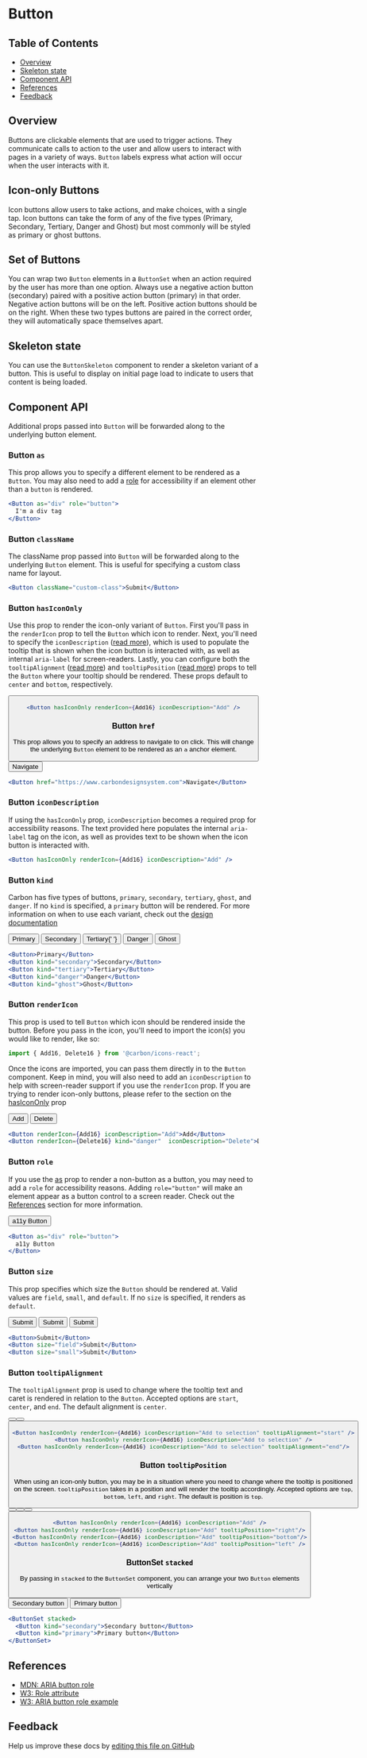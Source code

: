 
# Button

<!-- START doctoc generated TOC please keep comment here to allow auto update -->
<!-- DON'T EDIT THIS SECTION, INSTEAD RE-RUN doctoc TO UPDATE -->

## Table of Contents

- [Overview](#overview)
- [Skeleton state](#skeleton-state)
- [Component API](#component-api)
- [References](#references)
- [Feedback](#feedback)

<!-- END doctoc generated TOC please keep comment here to allow auto update -->

## Overview

Buttons are clickable elements that are used to trigger actions. They
communicate calls to action to the user and allow users to interact with pages
in a variety of ways. `Button` labels express what action will occur when the
user interacts with it.

<Preview>
  <Story id="button--default" />
  <Story id="button--secondary" />
  <Story id="button--tertiary" />
  <Story id="button--danger" />
  <Story id="button--ghost" />
</Preview>

## Icon-only Buttons

Icon buttons allow users to take actions, and make choices, with a single tap.
Icon buttons can take the form of any of the five types (Primary, Secondary,
Tertiary, Danger and Ghost) but most commonly will be styled as primary or ghost
buttons.

<Preview>
  <Story id="button--icon-button" />
</Preview>

## Set of Buttons

You can wrap two `Button` elements in a `ButtonSet` when an action required by
the user has more than one option. Always use a negative action button
(secondary) paired with a positive action button (primary) in that order.
Negative action buttons will be on the left. Positive action buttons should be
on the right. When these two types buttons are paired in the correct order, they
will automatically space themselves apart.

<Preview>
  <Story id="button--set-of-buttons" />
</Preview>

## Skeleton state

You can use the `ButtonSkeleton` component to render a skeleton variant of a
button. This is useful to display on initial page load to indicate to users that
content is being loaded.

<Preview>
  <Story id="button--skeleton" />
</Preview>

## Component API

<Props sort="asc" />

Additional props passed into `Button` will be forwarded along to the underlying
button element.

### Button `as`

This prop allows you to specify a different element to be rendered as a
`Button`. You may also need to add a [role](#button-role) for accessibility if
an element other than a `button` is rendered.

```jsx
<Button as="div" role="button">
  I'm a div tag
</Button>
```

### Button `className`

The className prop passed into `Button` will be forwarded along to the
underlying `Button` element. This is useful for specifying a custom class name
for layout.

```jsx
<Button className="custom-class">Submit</Button>
```

### Button `hasIconOnly`

Use this prop to render the icon-only variant of `Button`. First you'll pass in
the `renderIcon` prop to tell the `Button` which icon to render. Next, you'll
need to specify the `iconDescription` ([read more](#button-icondescription)),
which is used to populate the tooltip that is shown when the icon button is
interacted with, as well as internal `aria-label` for screen-readers. Lastly,
you can configure both the `tooltipAlignment`
([read more](#button-tooltipalignment)) and `tooltipPosition`
([read more](#button-tooltipposition)) props to tell the `Button` where your
tooltip should be rendered. These props default to `center` and `bottom`,
respectively.

<Button hasIconOnly renderIcon={Add16} iconDescription="Add" />

```jsx
<Button hasIconOnly renderIcon={Add16} iconDescription="Add" />
```

### Button `href`

This prop allows you to specify an address to navigate to on click. This will
change the underlying `Button` element to be rendered as an `a` anchor element.

<Button href="https://www.carbondesignsystem.com">Navigate</Button>

```jsx
<Button href="https://www.carbondesignsystem.com">Navigate</Button>
```

### Button `iconDescription`

If using the `hasIconOnly` prop, `iconDescription` becomes a required prop for
accessibility reasons. The text provided here populates the internal
`aria-label` tag on the icon, as well as provides text to be shown when the icon
button is interacted with.

```jsx
<Button hasIconOnly renderIcon={Add16} iconDescription="Add" />
```

### Button `kind`

Carbon has five types of buttons, `primary`, `secondary`, `tertiary`, `ghost`,
and `danger`. If no `kind` is specified, a `primary` button will be rendered.
For more information on when to use each variant, check out the
[design documentation](https://www.carbondesignsystem.com/components/button/usage#overview)

<Button>Primary</Button> <Button kind="secondary">Secondary</Button> <Button kind="tertiary">
  Tertiary{' '}
</Button> <Button kind="danger">Danger</Button> <Button kind="ghost">
  Ghost
</Button>

```jsx
<Button>Primary</Button>
<Button kind="secondary">Secondary</Button>
<Button kind="tertiary">Tertiary</Button>
<Button kind="danger">Danger</Button>
<Button kind="ghost">Ghost</Button>
```

### Button `renderIcon`

This prop is used to tell `Button` which icon should be rendered inside the
button. Before you pass in the icon, you'll need to import the icon(s) you would
like to render, like so:

```js
import { Add16, Delete16 } from '@carbon/icons-react';
```

Once the icons are imported, you can pass them directly in to the `Button`
component. Keep in mind, you will also need to add an `iconDescription` to help
with screen-reader support if you use the `renderIcon` prop. If you are trying
to render icon-only buttons, please refer to the section on the
[hasIconOnly](#button-hasicononly) prop

<Button renderIcon={Add16} iconDescription="Add">
  Add
</Button> <Button renderIcon={Delete16} kind="danger" iconDescription="Delete">
  Delete
</Button>

```jsx
<Button renderIcon={Add16} iconDescription="Add">Add</Button>
<Button renderIcon={Delete16} kind="danger"  iconDescription="Delete">Delete</Button>
```

### Button `role`

If you use the [as](#button-as) prop to render a non-button as a button, you may
need to add a `role` for accessibility reasons. Adding `role="button"` will make
an element appear as a button control to a screen reader. Check out the
[References](#references) section for more information.

<Button as="div" role="button">
  a11y Button
</Button>

```jsx
<Button as="div" role="button">
  a11y Button
</Button>
```

### Button `size`

This prop specifies which size the `Button` should be rendered at. Valid values
are `field`, `small`, and `default`. If no `size` is specified, it renders as
`default`.

<Button>Submit</Button> <Button size="field">Submit</Button> <Button size="small">
  Submit
</Button>

```jsx
<Button>Submit</Button>
<Button size="field">Submit</Button>
<Button size="small">Submit</Button>
```

### Button `tooltipAlignment`

The `tooltipAlignment` prop is used to change where the tooltip text and caret
is rendered in relation to the `Button`. Accepted options are `start`, `center`,
and `end`. The default alignment is `center`.

<Button
  hasIconOnly
  renderIcon={Add16}
  iconDescription="Add to selection"
  tooltipAlignment="start"
/> <Button hasIconOnly renderIcon={Add16} iconDescription="Add to selection" /> <Button
  hasIconOnly
  renderIcon={Add16}
  iconDescription="Add to selection"
  tooltipAlignment="end"
/>

```jsx
<Button hasIconOnly renderIcon={Add16} iconDescription="Add to selection" tooltipAlignment="start" />
<Button hasIconOnly renderIcon={Add16} iconDescription="Add to selection" />
<Button hasIconOnly renderIcon={Add16} iconDescription="Add to selection" tooltipAlignment="end"/>
```

### Button `tooltipPosition`

When using an icon-only button, you may be in a situation where you need to
change where the tooltip is positioned on the screen. `tooltipPosition` takes in
a position and will render the tooltip accordingly. Accepted options are `top`,
`bottom`, `left`, and `right`. The default is position is `top`.

<Button hasIconOnly renderIcon={Add16} iconDescription="Add" /> <Button
  hasIconOnly
  renderIcon={Add16}
  iconDescription="Add"
  tooltipPosition="right"
/> <Button
  hasIconOnly
  renderIcon={Add16}
  iconDescription="Add"
  tooltipPosition="bottom"
/> <Button
  hasIconOnly
  renderIcon={Add16}
  iconDescription="Add"
  tooltipPosition="left"
/>

```jsx
<Button hasIconOnly renderIcon={Add16} iconDescription="Add" />
<Button hasIconOnly renderIcon={Add16} iconDescription="Add" tooltipPosition="right"/>
<Button hasIconOnly renderIcon={Add16} iconDescription="Add" tooltipPosition="bottom"/>
<Button hasIconOnly renderIcon={Add16} iconDescription="Add" tooltipPosition="left" />
```

### ButtonSet `stacked`

By passing in `stacked` to the `ButtonSet` component, you can arrange your two
`Button` elements vertically

<ButtonSet stacked>
  <Button kind="secondary">Secondary button</Button>
  <Button kind="primary">Primary button</Button>
</ButtonSet>

```jsx
<ButtonSet stacked>
  <Button kind="secondary">Secondary button</Button>
  <Button kind="primary">Primary button</Button>
</ButtonSet>
```

## References

- [MDN: ARIA button role](https://developer.mozilla.org/en-US/docs/Web/Accessibility/ARIA/Roles/button_role)
- [W3: Role attribute](https://www.w3.org/WAI/PF/HTML/wiki/RoleAttribute)
- [W3: ARIA button role example](https://www.w3.org/TR/2016/WD-wai-aria-practices-1.1-20160317/examples/button/button.html)

## Feedback

Help us improve these docs by
[editing this file on GitHub](https://github.com/carbon-design-system/carbon/edit/master/packages/react/src/components/Accordion/Accordion.stories.mdx)

```

```
